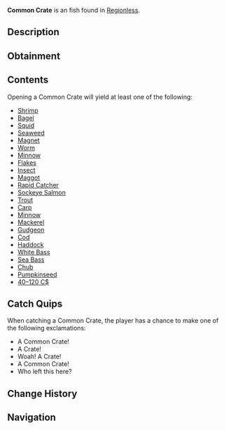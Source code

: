 {{FishInfobox
|image          = Common Crate.png
|rarity         = Uncommon
|sea            = First Sea
|location       = [[Regionless]]
|sublocation    = 
|sources        = Fishing Rod
|radar_location = 
|xp             = 20
|weather        = 
|time           = 
|season         = 
|bait           = Magnet
|base_weight    = 8
|base_value     = 80
|weight_range   = 0
|base_chance    = 17
|base_resil     = 120
}}
'''Common Crate''' is an {{Rarity|Uncommon}} fish found in [[Regionless]].

== Description ==
{{Description|A moderately sized wooden crate seemingly lost from a fishing boat of some kind. The date of it's disappearance is unknown. Therefore, finders keepers?- Opening it might give you an array of fish, bait, and money!|Bestiary Entry}}

== Obtainment ==
{{Description|Fallen off of a fishing boat.|Bestiary Hint}}
{{Fish Availability|
Ancient Archives
Ancient Isle/Algae Hunt
Ancient Isle/Surrounding Ocean
Apex Fish Hunt/Mosslurker
Atlantis/Ancient Kraken Hunt
Atlantis/Ethereal Abyss
Atlantis/Kraken Hunt
Atlantis/Kraken Pool
Atlantis/Poseidon Temple
Atlantis/Sunken Depths
Atlantis/Surrounding Ocean
Atlantis/Zeus's Rod Room
Bloop Fish Hunt
Cryogenic Canal
Desolate Deep/Brine Pool
Desolate Deep/Desolate Pocket
FischFright/Frightful Pool
Forsaken Shores/Algae Hunt
Forsaken Shores/Coral Reef
Forsaken Shores/Freshwater Pond
Forsaken Shores/Surrounding Ocean
Frigid Cavern
Glacial Grotto
Golden Tide
Grand Reef
LEGO Pool/Studolodon Hunt
Lovestorm/Normal
Lovestorm/Supercharged
Lucky Event/Blarney McBreeze
Lucky Event/O'Mango Goldgrin
Lucky Event/Plumrick O'Luck
Lucky Event/Rowdy McCharm
Lucky Event/Sunny O'Coin
Megalodon Hunt/Eclipse and Weekend
Megalodon Hunt/Normal
Moosewood/Docks
Moosewood/Freshwater Pond
Moosewood/Seaweed and Mini-Island
Moosewood/Surrounding Ocean
Mushgrove Swamp
Mushgrove Swamp/Algae Hunt
Narwhal Hunt/Beluga/First Sea
Narwhal Hunt/Magician Narwhal/First Sea
Narwhal Hunt/Narwhal/First Sea
Northern Summit/Surrounding Ocean
Ocean
Ocean/Deep Ocean
Ocean/Harvesters Spike
Ocean/Strange Whirlpool
Ocean/The Arch
Orca Migration/Ancient
Orca Migration/Normal
Overgrowth Caves
Roslit Bay/Coral Reef
Roslit Bay/Surrounding Ocean
Shark Hunt/Great Hammerhead Shark
Shark Hunt/Great White Shark
Shark Hunt/Whale Shark
Snowcap Island/Algae Hunt
Snowcap Island/Freshwater Pond
Snowcap Island/Surrounding Ocean
Sunstone Island/Crate Cave
Terrapin Island/Olm Cave
Terrapin Island/Surrounding Ocean
Vertigo/Vertigos Dip
Whale Migration/Moby
Whale Migration/Normal
|top_rods      = 
Magnet Rod\734033.76\740319.09;
Krampus's Rod\542956.47\493695.68;
Magma Rod\527793.57\479908.46;
Onirifalx\490250.38\307846.32;
Great Rod of Oscar\490081.28\318870.37;
Flimsy Rod\442593.9\610286.1;
Training Rod\446263.59\402443.02;
Fast Rod\422882.85\551513.44;
Fischer's Rod\371469.77\484461.78;
Astralhook Rod\486832.04\327887.02;
Ethereal Prism Rod\480738.27\329534.44;
No-Life Rod\475808.79\367059.41;
Seraphic Rod\473363.53\339543.79;
Free Spirit Rod\462385.15\385939.8;
Challenger's Rod\460276.68\348499.02;
Rod Of The Forgotten Fang\444642.93\337478.81;
Trident Rod\441029.78\368115.08;
Blazebringer Rod\429071.83\354537.24;
Rod Of The Exalted One\409898.73\330600.9;
Rod Of The Depths\404730.27\338738.58;
Zeus Rod\404409.87\352758.85;
Verdant Shear Rod\401513.28\351304.02;
Depthseeker Rod\368133.85\337960.01;
Volcanic Rod\354759.45\344562.32;
Avalanche Rod\347778.61\310789.3;
Steady Rod\125160.09\113789.29
|recommended   = Magnet Rod
}}

== Contents ==
Opening a Common Crate will yield at least one of the following:
* [[Bait#Shrimp|Shrimp]]
* [[Bait#Bagel|Bagel]]
* [[Bait#Squid|Squid]]
* [[Bait#Seaweed|Seaweed]]
* [[Bait#Magnet|Magnet]]
* [[Bait#Worm|Worm]]
* [[Bait#Minnow|Minnow]]
* [[Bait#Flakes|Flakes]]
* [[Bait#Insect|Insect]]
* [[Bait#Maggot|Maggot]]
* [[Bait#Rapid Catcher|Rapid Catcher]]
* [[Sockeye Salmon]]
* [[Trout]]
* [[Carp]]
* [[Minnow]]
* [[Mackerel]]
* [[Gudgeon]]
* [[Cod]]
* [[Haddock]]
* [[White Bass]]
* [[Sea Bass]]
* [[Chub]]
* [[Pumpkinseed]]
* [[40–120 C$]]

== Catch Quips ==
When catching a Common Crate, the player has a chance to make one of the following exclamations:
* A Common Crate!
* A Crate!
* Woah! A Crate!
* A Common Crate!
* Who left this here?

== Change History ==
{{Change History|{{subst:Current Version}}}}

== Navigation ==
{{Fish Navbox|Regionless}}